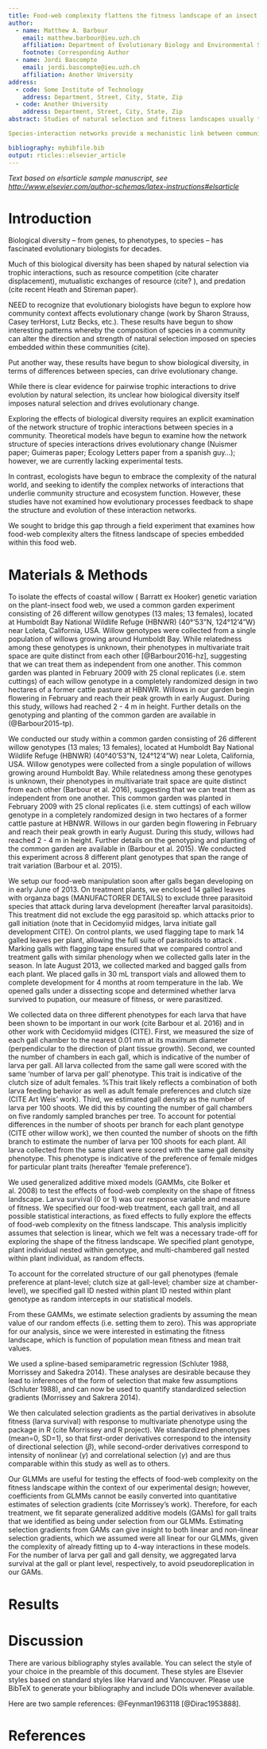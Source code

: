 ```yaml
---
title: Food-web complexity flattens the fitness landscape of an insect herbivore
author:
  - name: Matthew A. Barbour
    email: matthew.barbour@ieu.uzh.ch
    affiliation: Department of Evolutionary Biology and Environmental Studies, University of Zurich, Zurich, Switzerland
    footnote: Corresponding Author
  - name: Jordi Bascompte
    email: jordi.bascompte@ieu.uzh.ch
    affiliation: Another University
address:
  - code: Some Institute of Technology
    address: Department, Street, City, State, Zip
  - code: Another University
    address: Department, Street, City, State, Zip
abstract: Studies of natural selection and fitness landscapes usually treat the network of interacting species as a “black box”. Given that the loss of biodiversity is simplifying the structure of ecological networks, there is a pressing need to answer the question: how does network complexity affect natural selection and the fitness landscape of associated species? To answer this question, we conducted a field experiment that manipulated the complexity of a food web associated with a galling insect herbivore. To maintain complex food webs, we allowed the entire community of natural enemies to attack insect galls on 64 plants in a common garden setting. To create simple food webs, we excluded a guild of three larval parasitoids by bagging galls on 64 different plants; therefore, mortality in this treatment was primarily due to a single egg parasitoid that attacks prior to gall formation. We then measured herbivore survival as a function of three key gall traits in each treatment. We found that more traits were under selection in the simple vs. complex food web. This occurred because different parasitoid species impose different selection pressures on gall traits, thereby minimizing relative fitness differences among insect galls with different phenotypes. Our work suggests that more complex food webs allow phenotypic variation to persist, which could facilitate subsequent adaptive evolution to environmental change.

Species-interaction networks provide a mechanistic link between community and population ecology, as they describe who interacts with whom in a community. Similarly, fitness landscapes provide a mechanistic link between population and evolutionary ecology, as they describe the influence of natural selection on phenotypic variation. It remains unclear, however, how the network structure of species interactions shapes the fitness landscape. Understanding this relationship is likely key for developing a predictive ecology across scales of biological organization. To examine the relationship between network structure and the fitness landscape, we conducted a field experiment that manipulated the network of trophic interactions (simple vs. complex) influencing the fitness of an insect herbivore. We then quantified the fitness landscape of herbivores in each treatment by measuring herbivore survival as a function of multiple phenotypic traits. We found that more traits were under selection in the simple vs. complex trophic network. This occurred because different natural enemies impose different selection pressures on herbivore traits, thereby minimizing relative fitness differences among herbivore phenotypes in the complex network. Our work suggests that more complex trophic networks allow phenotypic variation to persist, which could facilitate subsequent adaptive evolution of populations to environmental change.

bibliography: mybibfile.bib
output: rticles::elsevier_article
---
```


_Text based on elsarticle sample manuscript, see [http://www.elsevier.com/author-schemas/latex-instructions#elsarticle](http://www.elsevier.com/author-schemas/latex-instructions#elsarticle)_


Introduction
============

<!-- I. Community context can affect evolutionary change -->

Biological diversity -- from genes, to phenotypes, to species -- has fascinated evolutionary biologists for decades.

Much of this biological diversity has been shaped by natural selection via trophic interactions, such as resource competition (cite charater displacement), mutualistic exchanges of resource (cite? ), and predation (cite recent Heath and Stireman paper).

NEED to recognize that evolutionary biologists have begun to explore how community context affects evolutionary change (work by Sharon Strauss, Casey terHorst, Lutz Becks, etc.). These results have begun to show interesting patterns whereby the composition of species in a community can alter the direction and strength of natural selection imposed on species embedded within these communities (cite). 

Put another way, these results have begun to show biological diversity, in terms of differences between species, can drive evolutionary change. 

While there is clear evidence for pairwise trophic interactions to drive evolution by natural selection, its unclear how biological diversity itself imposes natural selection and drives evolutionary change.

<!-- II. Still unclear how biological diversity shapes evolutionary change -->

Exploring the effects of biological diversity requires an explicit examination of the network structure of trophic interactions between species in a community. Theoretical models have begun to examine how the network structure of species interactions drives evolutionary change (Nuismer paper; Guimeras paper; Ecology Letters paper from a spanish guy...); however, we are currently lacking experimental tests. 


<!-- II. Ecologists have incorporated community context --> 

In contrast, ecologists have begun to embrace the complexity of the natural world, and seeking to identify the complex networks of interactions that underlie community structure and ecosystem function. However, these studies have not examined how evolutionary processes feedback to shape the structure and evolution of these interaction networks.

We sought to bridge this gap through a field experiment that examines how food-web complexity alters the fitness landscape of species embedded within this food web. 


Materials & Methods
===================

<!-- I. Give details about the study site, but not focusing on the genetic variation since this doesn't play much of a role in this manuscript. -->

To isolate the effects of coastal willow (\textit{S. hookeriana} Barratt ex Hooker) genetic variation on the plant-insect food web, we used a common garden experiment consisting of 26 different willow genotypes (13 males; 13 females), located at Humboldt Bay National Wildlife Refuge (HBNWR) (40&deg;'53"N, 124&deg;12'4"W) near Loleta, California, USA. Willow genotypes were collected from a single population of willows growing around Humboldt Bay. While relatedness among these genotypes is unknown, their phenotypes in multivariate trait space are quite distinct from each other [@Barbour2016-hz], suggesting that we can treat them as independent from one another. This common garden was planted in February 2009 with 25 clonal replicates (i.e. stem cuttings) of each willow genotype in a completely randomized design in two hectares of a former cattle pasture at HBNWR. Willows in our garden begin flowering in February and reach their peak growth in early August. During this study, willows had reached 2 - 4 m in height. Further details on the genotyping and planting of the common garden are available in (@Barbour2015-tp).

We conducted our study within a common garden consisting of 26 different willow genotypes (13 males; 13 females), located at Humboldt Bay National Wildlife Refuge (HBNWR) (40&deg;40'53"N, 124&deg;12'4"W) near Loleta, California, USA. Willow genotypes were collected from a single population of willows growing around Humboldt Bay. While relatedness among these genotypes is unknown, their phenotypes in multivariate trait space are quite distinct from each other (Barbour et al. 2016), suggesting that we can treat them as independent from one another. This common garden was planted in February 2009 with 25 clonal replicates (i.e. stem cuttings) of each willow genotype in a completely randomized design in two hectares of a former cattle pasture at HBNWR. Willows in our garden begin flowering in February and reach their peak growth in early August. During this study, willows had reached 2 - 4 m in height. Further details on the genotyping and planting of the common garden are available in (Barbour et al. 2015). We conducted this experiment across 8 different plant genotypes that span the range of trait variation (Barbour et al. 2015).

<!-- II. Describe the food-web manipulation experiment --> 

We setup our food-web manipulation soon after galls began developing on \textit{S. hookeriana} in early June of 2013. On treatment plants, we enclosed 14 galled leaves with organza bags (MANUFACTORER DETAILS) to exclude three parasitoid species that attack during larva development (hereafter larval parasitoids). This treatment did not exclude the egg parasitoid \textit{Platygaster} sp. which attacks prior to gall initiation (note that in Cecidomyiid midges, larva initiate gall development CITE). On control plants, we used flagging tape to mark 14 galled leaves per plant, allowing the full suite of parasitoids to attack \textit{Iteomyia}. Marking galls with flagging tape ensured that we compared control and treatment galls with similar phenology when we collected galls later in the season. In late August 2013, we collected marked and bagged galls from each plant. We placed galls in 30 mL transport vials and allowed them to complete development for 4 months at room temperature in the lab. We opened galls under a dissecting scope and determined whether larva survived to pupation, our measure of fitness, or were parasitized. 

<!-- % III. Describe how we measured gall phenotypes -->

We collected data on three different phenotypes for each larva that have been shown to be important in our work (cite Barbour et al. 2016) and in other work with Cecidomyiid midges (CITE). First, we measured the size of each gall chamber to the nearest 0.01 mm at its maximum diameter (perpendicular to the direction of plant tissue growth). Second, we counted the number of chambers in each gall, which is indicative of the number of larva per gall. All larva collected from the same gall were scored with the same 'number of larva per gall' phenotype. This trait is indicative of the clutch size of adult females.  %This trait likely reflects a combination of both larva feeding behavior as well as adult female preferences and clutch size (CITE Art Weis' work). 
Third, we estimated gall density as the number of larva per 100 shoots. We did this by counting the number of gall chambers on five randomly sampled branches per tree. To account for potential differences in the number of shoots per branch for each plant genotype (CITE other willow work), we then counted the number of shoots on the fifth branch to estimate the number of larva per 100 shoots for each plant. All larva collected from the same plant were scored with the same gall density phenotype. This phenotype is indicative of the preference of female midges for particular plant traits (hereafter 'female preference'). 

<!-- % IV. Describe statistical analysis to test the effects of food-web complexity -->

We used generalized additive mixed models (GAMMs, cite Bolker et al. 2008) to test the effects of food-web complexity on the shape of fitness landscape. Larva survival (0 or 1) was our response variable and measure of fitness. We specified our food-web treatment, each gall trait, and all possible statistical interactions, as fixed effects to fully explore the effects of food-web complexity on the fitness landscape. This analysis implicitly assumes that selection is linear, which we felt was a necessary trade-off for exploring the shape of the fitness landscape. We specified plant genotype, plant individual nested within genotype, and multi-chambered gall nested within plant individual, as random effects.

To account for the correlated structure of our gall phenotypes (female preference at plant-level; clutch size at gall-level; chamber size at chamber-level), we specified gall ID nested within plant ID nested within plant genotype as random intercepts in our statistical models. 

From these GAMMs, we estimate selection gradients by assuming the mean value of our random effects (i.e. setting them to zero). This was appropriate for our analysis, since we were interested in estimating the fitness landscape, which is function of population mean fitness and mean trait values.

We used a spline-based semiparametric regression (Schluter 1988, Morrissey and Sakedra 2014). These analyses are desirable because they lead to inferences of the form of selection that make few \textit{a priori} assumptions (Schluter 1988), and can now be used to quantify standardized selection gradients (Morrissey and Sakrera 2014).

We then calculated selection gradients as the partial derivatives in absolute fitness (larva survival) with response to multivariate phenotype using the \textit{gsg} package in R (cite Morrissey and R project). We standardized phenotypes (mean=0, SD=1), so that first-order derivatives correspond to the intensity of directional selection ($\beta$\textsubscript{trait}), while second-order derivatives correspond to intensity of nonlinear ($\gamma$\textsubscript{trait}) and correlational selection ($\gamma$\textsubscript{trait$_i$,}\textsubscript{trait$_j$}) and are thus comparable within this study as well as to others.

Our GLMMs are useful for testing the effects of food-web complexity on the fitness landscape within the context of our experimental design; however, coefficients from GLMMs cannot be easily converted into quantitative estimates of selection gradients (cite Morrissey's work). Therefore, for each treatment, we fit separate generalized additive models (GAMs) for gall traits that we identified as being under selection from our GLMMs. Estimating selection gradients from GAMs can give insight to both linear and non-linear selection gradients, which we assumed were all linear for our GLMMs, given the complexity of already fitting up to 4-way interactions in these models. For the number of larva per gall and gall density, we aggregated larva survival at the gall or plant level, respectively, to avoid pseudoreplication in our GAMs. 

Results
=======

Discussion
==========


<!-- Feedbacks between biological diversity and evolutionary change -->

There are various bibliography styles available. You can select the
style of your choice in the preamble of this document. These styles are
Elsevier styles based on standard styles like Harvard and Vancouver.
Please use BibTeX to generate your bibliography and include DOIs
whenever available.

Here are two sample references: @Feynman1963118 [@Dirac1953888].

References {#references .unnumbered}
==========
